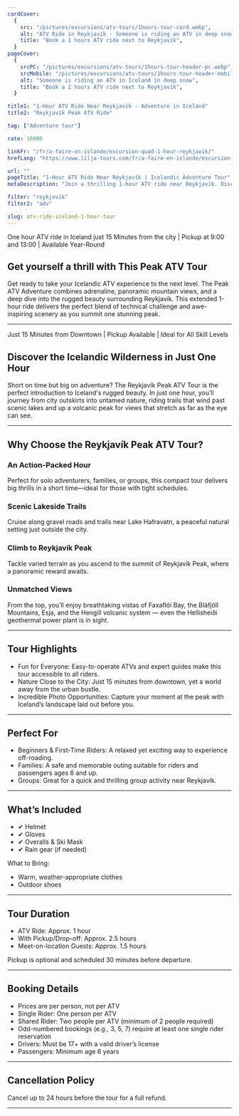 ```yaml
---
cardCover:
  {
    src: "/pictures/excursions/atv-tours/1hours-tour-card.webp",
    alt: "ATV Ride in Reykjavík - Someone is riding an ATV in deep snow",
    title: "Book a 1 hours ATV ride next to Reykjavík",
  }
pageCover:
  {
    srcPC: "/pictures/excursions/atv-tours/1hours-tour-header-pc.webp",
    srcMobile: "/pictures/excursions/atv-tours/1hours-tour-header-mobile.webp",
    alt: "Someone is riding an ATV in Iceland in deep snow",
    title: "Book a 2 hours ATV ride next to Reykjavík",
  }

title1: "1-Hour ATV Ride Near Reykjavík - Adventure in Iceland"
title2: "Reykjavík Peak ATV Ride"

tag: ["Adventure tour"]

rate: 16000

linkFr: "/fr/a-faire-en-islande/excursion-quad-1-hour-reykjavik/"
hrefLang: "https://www.lilja-tours.com/fr/a-faire-en-islande/excursion-quad-1-hour-reykjavik/"

url: ""
pageTitle: "1-Hour ATV Ride Near Reykjavík | Icelandic Adventure Tour"
metaDescription: "Join a thrilling 1-hour ATV ride near Reykjavík. Discover Iceland’s rugged beauty, climb Reykjavík Peak, and enjoy stunning views of Faxaflói Bay, Bláfjöll Mountains, and more. Book your adventure!"

filter: "reykjavik"
filter2: "adv"

slug: atv-ride-iceland-1-hour-tour
---
```


One hour ATV ride in Iceland just 15 Minutes from the city | Pickup at 9:00 and 13:00 | Available Year-Round

## Get yourself a thrill with This Peak ATV Tour

Get ready to take your Icelandic ATV experience to the next level. The Peak ATV Adventure combines adrenaline, panoramic mountain views, and a deep dive into the rugged beauty surrounding Reykjavík. This extended 1-hour ride delivers the perfect blend of technical challenge and awe-inspiring scenery as you summit one stunning peak.

---

Just 15 Minutes from Downtown | Pickup Available | Ideal for All Skill Levels

## Discover the Icelandic Wilderness in Just One Hour

Short on time but big on adventure? The Reykjavík Peak ATV Tour is the perfect introduction to Iceland's rugged beauty. In just one hour, you’ll journey from city outskirts into untamed nature, riding trails that wind past scenic lakes and up a volcanic peak for views that stretch as far as the eye can see.

---

## Why Choose the Reykjavík Peak ATV Tour?

### An Action-Packed Hour

Perfect for solo adventurers, families, or groups, this compact tour delivers big thrills in a short time—ideal for those with tight schedules.

### Scenic Lakeside Trails

Cruise along gravel roads and trails near Lake Hafravatn, a peaceful natural setting just outside the city.

### Climb to Reykjavík Peak

Tackle varied terrain as you ascend to the summit of Reykjavík Peak, where a panoramic reward awaits.

### Unmatched Views

From the top, you’ll enjoy breathtaking vistas of Faxaflói Bay, the Bláfjöll Mountains, Esja, and the Hengill volcanic system — even the Hellisheiði geothermal power plant is in sight.

---

## Tour Highlights

- Fun for Everyone: Easy-to-operate ATVs and expert guides make this tour accessible to all riders.
- Nature Close to the City: Just 15 minutes from downtown, yet a world away from the urban bustle.
- Incredible Photo Opportunities: Capture your moment at the peak with Iceland’s landscape laid out before you.

---

## Perfect For

- Beginners & First-Time Riders: A relaxed yet exciting way to experience off-roading.
- Families: A safe and memorable outing suitable for riders and passengers ages 6 and up.
- Groups: Great for a quick and thrilling group activity near Reykjavík.

---

## What’s Included

- ✔ Helmet
- ✔ Gloves
- ✔ Overalls & Ski Mask
- ✔ Rain gear (if needed)

What to Bring:

- Warm, weather-appropriate clothes
- Outdoor shoes

---

## Tour Duration

- ATV Ride: Approx. 1 hour
- With Pickup/Drop-off: Approx. 2.5 hours
- Meet-on-location Guests: Approx. 1.5 hours

Pickup is optional and scheduled 30 minutes before departure.

---

## Booking Details

- Prices are per person, not per ATV
- Single Rider: One person per ATV
- Shared Rider: Two people per ATV (minimum of 2 people required)
- Odd-numbered bookings (e.g., 3, 5, 7) require at least one single rider reservation
- Drivers: Must be 17+ with a valid driver’s license
- Passengers: Minimum age 6 years

---

## Cancellation Policy

Cancel up to 24 hours before the tour for a full refund.

---

<script
  type="text/javascript"
  src="https://widgets.bokun.io/assets/javascripts/apps/build/BokunWidgetsLoader.js?bookingChannelUUID=97236c68-b945-4a96-8587-660bdc4c45fd"
  async
></script>

<div
  class="bokunWidget"
  data-src="https://widgets.bokun.io/online-sales/97236c68-b945-4a96-8587-660bdc4c45fd/experience-calendar/86"
></div>

